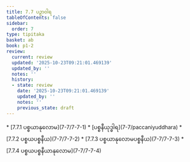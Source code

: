 ```yaml
---
title: 7.7 ပဉှာဝါရ
tableOfContents: false
sidebar:
  order: 7
type: tipitaka
basket: ab
book: p1-2
review:
  current: review
  updated: '2025-10-23T09:21:01.469139'
  updated_by: ''
  notes: ''
  history:
  - state: review
    date: '2025-10-23T09:21:01.469139'
    updated_by: ''
    notes: ''
    previous_state: draft
---
```



<ReviewStatus review={frontmatter.review} showDetails={true} />

<HypothesisAnnotation frontmatter={frontmatter} />

<DynamicBreadcrumb />



<TableOfContents book="p1-2" section="7.7">
* [7.7.1 ပစ္စယာနုလောမ](7-7/7-7-1)
* [ပစ္စနီယုဒ္ဓါရ](7-7/paccaniyuddhara)
* [7.7.2 ပစ္စယပစ္စနီယ](7-7/7-7-2)
* [7.7.3 ပစ္စယာနုလောမပစ္စနီယ](7-7/7-7-3)
* [7.7.4 ပစ္စယပစ္စနီယာနုလောမ](7-7/7-7-4)
</TableOfContents>